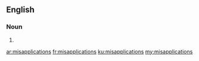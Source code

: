 ==English==

===Noun===
{{head|en|noun plural form}}

# {{plural of|misapplication|lang=en}}

[[ar:misapplications]]
[[fr:misapplications]]
[[ku:misapplications]]
[[my:misapplications]]